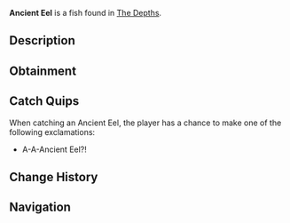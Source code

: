 {{FishInfobox
|image          = Ancient Eel.png
|rarity         = Legendary
|sea            = First Sea
|location       = [[The Depths]]
|sublocation    = 
|sources        = Fishing Rod
|radar_location = 
|prog_speed     = -30
|xp             = 350
|weather        = 
|time           = Night
|season         = Spring, Summer
|bait           = Coal
|base_weight    = 200
|base_value     = 1500
|weight_range   = 100
|base_chance    = 0.4
|base_resil     = 10
}}
'''Ancient Eel''' is a {{Rarity|Legendary}} fish found in [[The Depths]].

== Description ==
{{Description|A long, snake-like eel with glowing patterns and a menacing, ancient presence. This is one of the oldest creatures known to man, with it dating back to 3400 BCE.|Bestiary Entry}}

== Obtainment ==
{{Description|Found in deep ocean caves during the Night.|Bestiary Hint}}
{{Fish Availability|
The Depths
The Depths/Absolute Darkness
|top_rods      = 
Leviathan's Fang Rod\80685.8\131558.05;
Free Spirit Rod\70288.99\107327.93;
Trident Rod\67980.33\103802.71;
No-Life Rod\55228.58\90530.91;
Seraphic Rod\50642.56\80570.57;
Lucky Rod\31556.5\50198.54;
Firefly Rod\44883.35\76716.31;
Candy Cane Rod\29020.65\49767.73;
Fast Rod\43400.31\74829.01;
Ethereal Prism Rod\50511.63\79801.15;
Challenger's Rod\47881.83\78615.65;
Rod Of The Forgotten Fang\47543.22\77253.65;
Zeus Rod\42939.92\69104.85;
Verdant Shear Rod\42660.18\68887.46;
Rod Of The Depths\42303.22\68443.83;
Rod Of The Exalted One\40975.23\66166.6;
Blazebringer Rod\40964.8\65926.22;
Depthseeker Rod\40002.6\64672.6;
Avalanche Rod\35784.19\57880.59;
Volcanic Rod\33555.07\53877.73;
Steady Rod\11865.73\19361.59
|recommended   = Trident Rod
}}

== Catch Quips ==
When catching an Ancient Eel, the player has a chance to make one of the following exclamations:
* A-A-Ancient Eel?!

== Change History ==
{{Change History|{{subst:Current Version}}}}

== Navigation ==
{{Fish Navbox|The Depths}}